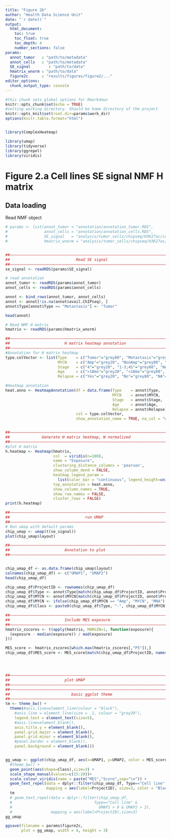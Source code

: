 ```yaml
---
title: "Figure 2b"
author: "Health Data Science Unit"
date: "`r date()`"
output: 
  html_document:
    toc: true
    toc_float: true
    toc_depth: 4
    number_sections: false
params:
  annot_tumor   : "path/to/metadata"
  annot_cells   : "path/to/metadata"
  SE_signal        : "path/to/data"
  hmatrix_wnorm : "path/to/data"
  figure2c      : "results/figures/figure2/..."
editor_options: 
  chunk_output_type: console
---
```



```r
#this chunk sets global options for Rmarkdown
knitr::opts_chunk$set(echo = TRUE)
#setting working directory. Should be home directory of the project
knitr::opts_knit$set(root.dir=params$work_dir)
options(knitr.table.format="html")


library(ComplexHeatmap)

library(umap)
library(tidyverse)
library(ggrepel)
library(viridis)


```

# Figure 2.a Cell lines SE signal NMF H matrix

## Data loading
  
Read NMF object
  
```r

# params <- list(annot_tumor = "annotation/annotation_tumor.RDS",
#                annot_cells = "annotation/annotation_cells.RDS",
#                SE_signal   = "analysis/tumor_cells/chipseq/H3K27ac/consensusSE/tumor_cells_H3K27ac_noH3K4me3_consensusSE_SignalScore.RDS",
#                hmatrix_wnorm = "analysis/tumor_cells/chipseq/H3K27ac/NMF/tumor_cells_consensusSE_K5_Hmatrix_wnorm.RDS")


##––––––––––––––––––––––––––––––––––––––––––––––––––––––––––––––––––––––––––––##
##                             Read SE signal                                 ##
##––––––––––––––––––––––––––––––––––––––––––––––––––––––––––––––––––––––––––––##
se_signal <- readRDS(params$SE_signal)

# read annotation 
annot_tumor <- readRDS(params$annot_tumor)
annot_cells <- readRDS(params$annot_cells)

annot <- bind_rows(annot_tumor, annot_cells)
annot <- annot[!is.na(annot$avail.ChIPseq), ]
annot$Type[annot$Type == "Metastasis"] <- "Tumor"

head(annot)

# Read NMF H matrix
hmatrix <- readRDS(params$hmatrix_wnorm)

```

```r
##––––––––––––––––––––––––––––––––––––––––––––––––––––––––––––––––––––––––––––##
##                        H matrix heatmap annotation                         ##
##––––––––––––––––––––––––––––––––––––––––––––––––––––––––––––––––––––––––––––##
#Annotation for H matrix heatmap
type.colVector <- list(Type    = c("Tumor"="grey80", "Metastasis"="grey60", "Cell line"="grey20", "NA"="white"),
                       MYCN    = c("Amp"="grey20", "NonAmp"="grey80", "NA"="white"),
                       Stage   = c("4"="grey20", "1-3;4S"="grey80", "NA"="white"),
                       Age     = c(">18mo"="grey20", "<18mo"="grey80", "NA"="white"),
                       Relapse = c("Yes"="grey20", "No"="grey80", "NA"="grey100"))

#Heatmap annotation
heat.anno <- HeatmapAnnotation(df = data.frame(Type    = annot$Type,
                                               MYCN    = annot$MYCN,
                                               Stage   = annot$Stage,
                                               Age     = annot$Age,
                                               Relapse = annot$Relapse),
                               col = type.colVector,
                               show_annotation_name = TRUE, na_col = "white")


##––––––––––––––––––––––––––––––––––––––––––––––––––––––––––––––––––––––––––––##
##              Generate H matrix heatmap, W normalized                       ##
##––––––––––––––––––––––––––––––––––––––––––––––––––––––––––––––––––––––––––––##
#plot H matrix
h.heatmap <- Heatmap(hmatrix,
                     col  = viridis(n=100),
                     name = "Exposure",
                     clustering_distance_columns = 'pearson',
                     show_column_dend = FALSE,
                     heatmap_legend_param = 
                       list(color_bar = "continuous", legend_height=unit(2, "cm")),
                     top_annotation = heat.anno,
                     show_column_names = TRUE,
                     show_row_names = FALSE,
                     cluster_rows = FALSE)
print(h.heatmap)

```


```r


##––––––––––––––––––––––––––––––––––––––––––––––––––––––––––––––––––––––––––––##
##                                 run UMAP                                   ##
##––––––––––––––––––––––––––––––––––––––––––––––––––––––––––––––––––––––––––––##
# Run umap with default params
chip_umap <- umap(t(se_signal))
plot(chip_umap$layout)

##––––––––––––––––––––––––––––––––––––––––––––––––––––––––––––––––––––––––––––##
##                        Annotation to plot                                  ##
##––––––––––––––––––––––––––––––––––––––––––––––––––––––––––––––––––––––––––––##


chip_umap_df <- as.data.frame(chip_umap$layout)
colnames(chip_umap_df) <- c("UMAP1", "UMAP2")
head(chip_umap_df)

chip_umap_df$ProjectID <- rownames(chip_umap_df)
chip_umap_df$Type <- annot$Type[match(chip_umap_df$ProjectID, annot$ProjectID)]
chip_umap_df$MYCN <- annot$MYCN[match(chip_umap_df$ProjectID, annot$ProjectID)]
chip_umap_df$MYCN <- ifelse(chip_umap_df$MYCN == "Amp", "MYCN", "MNA")
chip_umap_df$Class <- paste0(chip_umap_df$Type, "-", chip_umap_df$MYCN)

##––––––––––––––––––––––––––––––––––––––––––––––––––––––––––––––––––––––––––––##
##                        Include MES exposure                                ##
##––––––––––––––––––––––––––––––––––––––––––––––––––––––––––––––––––––––––––––##
hmatrix_zscores <- t(apply(hmatrix, MARGIN=1, function(exposure){
  (exposure - median(exposure)) / mad(exposure)
}))

MES_score <- hmatrix_zscores[which.max(hmatrix_zscores[,"P5"]),]
chip_umap_df$MES_score <- MES_score[match(chip_umap_df$ProjectID, names(MES_score))]




##––––––––––––––––––––––––––––––––––––––––––––––––––––––––––––––––––––––––––––##
##                        plot UMAP                                           ##
##––––––––––––––––––––––––––––––––––––––––––––––––––––––––––––––––––––––––––––##
##––––––––––––––––––––––––––––––––––––––––––––––––––––––––––––––––––––––––––––##
##                           basic ggplot theme                               ##
##––––––––––––––––––––––––––––––––––––––––––––––––––––––––––––––––––––––––––––##
tm <- theme_bw() +
  theme(#axis.line=element_line(colour = "black"),
    #axis.line = element_line(size = .1, colour = "grey20"),
    legend.text = element_text(size=5),
    #axis.line=element_blank(),
    axis.title.y = element_blank(),
    panel.grid.major = element_blank(),
    panel.grid.minor = element_blank(),
    #panel.border = element_blank(),
    panel.background = element_blank())


gg_umap <- ggplot(chip_umap_df, aes(x=UMAP1, y=UMAP2, color = MES_score)) + 
  #theme_bw() + 
  geom_point(aes(shape=Class),size=3) + 
  scale_shape_manual(values=c(15:20))+ 
  scale_colour_viridis(name = paste("MES","Score",sep="\n")) +
  geom_text_repel(data = dplyr::filter(chip_umap_df, Type=="Cell line" & MES_score > 5), 
                  mapping = aes(label=ProjectID), size=3, color = "Black") +
  tm
  # geom_text_repel(data = dplyr::filter(chip_umap_df, 
  #                                    Type=="Cell line" &
  #                                      UMAP1 > 0 & UMAP2 > 2), 
  #                 mapping = aes(label=ProjectID),size=3)
gg_umap

ggsave(filename = params$figure2c, 
       plot = gg_umap, width = 4, height = 3)


```

